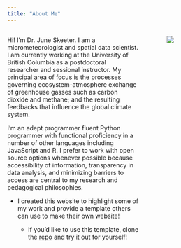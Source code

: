 ```yaml
---
title: "About Me"
---
```


:::: {.columns}
::: {.column width="65%"}

Hi! I'm Dr. June Skeeter.  I am a micrometeorologist and spatial data scientist.  I am currently working at the University of British Columbia as a postdoctoral researcher and sessional instructor.  My principal area of focus is the processes governing ecosystem-atmosphere exchange of greenhouse gasses such as carbon dioxide and methane; and the resulting feedbacks that influence the global climate system.

I'm an adept programmer fluent Python programmer with functional proficiency in a number of other languages including JavaScript and R.  I prefer to work with open source options whenever possible because accessibility of information, transparency in data analysis, and minimizing barriers to access are central to my research and pedagogical philosophies.  

* I created this website to highlight some of my work and provide a template others can use to make their own website!

    * If you'd like to use this template, clone the [repo](https://github.com/June-Skeeter/june-skeeter.github.io) and try it out for yourself!

:::
:::{.column width="5%"}
:::
:::{.column width="30%"}

![](images/profilePic.jpg)

:::


::::